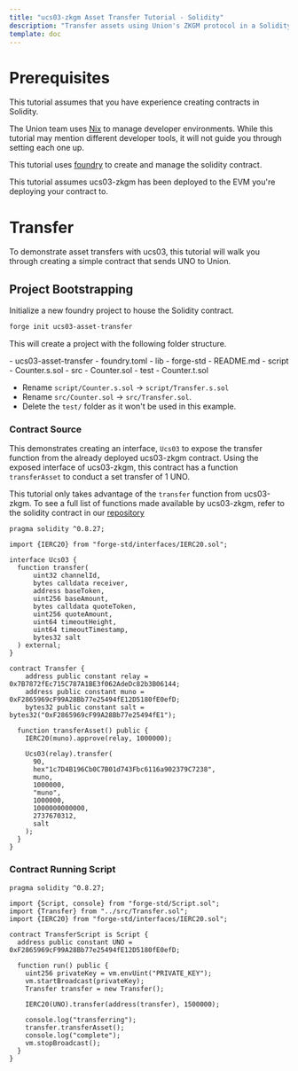 ```yaml
---
title: "ucs03-zkgm Asset Transfer Tutorial - Solidity"
description: "Transfer assets using Union's ZKGM protocol in a Solidity contract"
template: doc
---
```



# Prerequisites
This tutorial assumes that you have experience creating contracts in Solidity.

The Union team uses [Nix](https://nixos.org/) to manage developer environments. While this tutorial may mention different developer tools, it will not guide you through setting each one up.

This tutorial uses [foundry](https://book.getfoundry.sh/getting-started/installation) to create and manage the solidity contract.

This tutorial assumes ucs03-zkgm has been deployed to the EVM you're deploying your contract to.

# Transfer

To demonstrate asset transfers with ucs03, this tutorial will walk you through creating a simple contract that sends UNO to Union.

## Project Bootstrapping

Initialize a new foundry project to house the Solidity contract.

```sh
forge init ucs03-asset-transfer
```

This will create a project with the following folder structure.

<FileTree>
- ucs03-asset-transfer
  - foundry.toml
  - lib
    - forge-std
  - README.md
  - script
    - Counter.s.sol
  - src
    - Counter.sol
  - test
    - Counter.t.sol
</FileTree>

- Rename `script/Counter.s.sol` -> `script/Transfer.s.sol`
- Rename `src/Counter.sol` -> `src/Transfer.sol`.
- Delete the `test/` folder as it won't be used in this example.

### Contract Source

This demonstrates creating an interface, `Ucs03` to expose the transfer function from the already deployed ucs03-zkgm contract. Using the exposed interface of ucs03-zkgm, this contract has a function `transferAsset` to conduct a set transfer of 1 UNO.

This tutorial only takes advantage of the `transfer` function from ucs03-zkgm. To see a full list of functions made available by ucs03-zkgm, refer to the solidity contract in our [repository](https://github.com/unionlabs/union/blob/49dfa17d04b52509e5122d13e79bfc4a65d4a811/evm/contracts/apps/ucs/03-zkgm/Zkgm.sol#L296)

```solidity title="src/Transfer.sol"
pragma solidity ^0.8.27;

import {IERC20} from "forge-std/interfaces/IERC20.sol";

interface Ucs03 {
  function transfer(
      uint32 channelId,
      bytes calldata receiver,
      address baseToken,
      uint256 baseAmount,
      bytes calldata quoteToken,
      uint256 quoteAmount,
      uint64 timeoutHeight,
      uint64 timeoutTimestamp,
      bytes32 salt
  ) external;
}

contract Transfer {
    address public constant relay = 0x7B7872fEc715C787A1BE3f062AdeDc82b3B06144;
    address public constant muno = 0xF2865969cF99A28Bb77e25494fE12D5180fE0efD;
    bytes32 public constant salt = bytes32("0xF2865969cF99A28Bb77e25494fE1");

  function transferAsset() public {
    IERC20(muno).approve(relay, 1000000);

    Ucs03(relay).transfer(
      90,
      hex"1c7D4B196Cb0C7B01d743Fbc6116a902379C7238",
      muno,
      1000000,
      "muno",
      1000000,
      1000000000000,
      2737670312,
      salt
    );
  }
}
```

### Contract Running Script

```solidity title="script/Transfer.s.sol"
pragma solidity ^0.8.27;

import {Script, console} from "forge-std/Script.sol";
import {Transfer} from "../src/Transfer.sol";
import {IERC20} from "forge-std/interfaces/IERC20.sol";

contract TransferScript is Script {
  address public constant UNO = 0xF2865969cF99A28Bb77e25494fE12D5180fE0efD;

  function run() public {
    uint256 privateKey = vm.envUint("PRIVATE_KEY");
    vm.startBroadcast(privateKey);
    Transfer transfer = new Transfer();

    IERC20(UNO).transfer(address(transfer), 1500000);

    console.log("transferring");
    transfer.transferAsset();
    console.log("complete");
    vm.stopBroadcast();
  }
}
```
